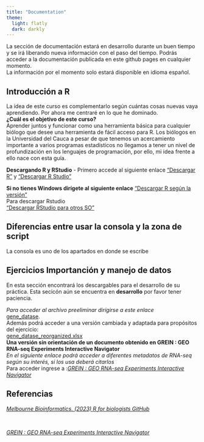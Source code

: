 ```yaml
---
title: "Documentation"
theme:
  light: flatly
  dark: darkly
---
```


La sección de documentación estará en desarrollo durante un buen tiempo y se irá liberando nueva información con el paso del tiempo. Podrás acceder a la documentación publicada en este github pages en cualquier momento. <br> La información por el momento solo estará disponible en idioma español.

## Introducción a R {.smaller}

La idea de este curso es complementarlo según cuántas cosas nuevas vaya aprendiendo. Por ahora me centraré en lo que he dominado. <br> **¿Cuál es el objetivo de este curso?** <br> Aprender juntos y funcionar como una herramienta básica para cualquier biólogo que desee una herramienta de fácil acceso para R. Los biólogos en la Universidad del Cauca a pesar de que tenemos un acercamiento importante a varios programas estadísticos no llegamos a tener un nivel de profundización en los lenguajes de programación, por ello, mi idea frente a ello nace con esta guía.

**Descargando R y RStudio** - Primero accede al siguiente enlace ["Descargar R"](https://cran.r-project.org/bin/windows/base/R-4.4.2-win.exe) y ["Descargar R Studio"](https://download1.rstudio.org/electron/windows/RStudio-2024.12.1-563.exe) <br>

**Si no tienes Windows dirígete al siguiente enlace** ["Descargar R según la versión"](https://cran.r-project.org/) <br> Para descargar Rstudio <br> ["Descargar RStudio para otros SO"](https://posit.co/download/rstudio-desktop/)

## Diferencias entre usar la consola y la zona de script {.smaller}

La consola es uno de los apartados en donde se escribe

## Ejercicios Importanción y manejo de datos {.smaller}

En esta sección encontrará los descargables para el desarrollo de su práctica. Esta secicón aún se encuentra en **desarrollo** por favor tener paciencia.

*Para acceder al archivo preeliminar dirígirse a este enlace* <br> [gene_datase](https://docs.google.com/spreadsheets/d/1TFy0UYho2aRQ1-IqJOrU7vN8flJxSuWY/edit?usp=sharing&ouid=117061122754780023784&rtpof=true&sd=true). <br> Además podrá acceder a una versión cambiada y adaptada para propósitos del ejercicio: <br> [gene_datase_reorganized.xlsx](https://docs.google.com/spreadsheets/d/1bad9QRspB0fHDxlHKZk3FRCcfEL5Du_5/edit?usp=sharing&ouid=117061122754780023784&rtpof=true&sd=true) <br> **Una versión sin orientación de un documento obtenido en GREIN : GEO RNA-seq Experiments Interactive Navigator** <br> *En el siguiente enlace podrá acceder a diferentes metadatos de RNA-seq según su interés, si los usa deberá citarlos* <br> Para acceder ingrese a :[*GREIN : GEO RNA-seq Experiments Interactive Navigator*](https://www.ilincs.org/apps/grein/?gse=)

## Referencias

[*Melbourne Bioinformatics. (2023) R for biologists GitHub*](https://melbournebioinformatics.github.io/r-intro-biologists)

<br>

[*GREIN : GEO RNA-seq Experiments Interactive Navigator*](https://www.ilincs.org/apps/grein/?gse=)
